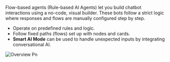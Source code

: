 Flow-based agents (Rule-based AI Agents) let you build chatbot interactions using a no-code, visual builder. These bots follow a strict logic where responses and flows are manually configured step by step.

- Operate on predefined rules and logic.
- Follow fixed paths (flows) set up with nodes and cards.
- **Smart AI Mode** can be used to handle unexpected inputs by integrating conversational AI.

![Overview Pn](/images/overview.png)